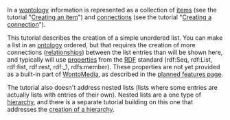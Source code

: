 <!-- Copyright (c)  2010  Glen E. Ivey
     Permission is granted to copy, distribute and/or modify this document
     under the terms of the GNU Free Documentation License, Version 1.3;
     with no Invariant Sections, no Front-Cover Texts, and no Back-Cover Texts.
     A copy of the license is in the file COPYING.DOCUMENTATION
  -->
In a [[Help:GlossaryPtoZ#anchcor_Wontology|wontology]] information is represented as a collection of [[Help:GlossaryAtoO#anchor_Item|items]] (see the tutorial "[[Help:Tutorials/CreatingAnItem|Creating an item]]") and [[Help:GlossaryAtoO#anchor_Connection|connections]] (see the tutorial "[[Help:Tutorials/Creating a Connection|Creating a connection]]").

This tutorial describes the creation of a simple unordered list.  You can make a list in an [[Help:GlossaryAtoO#anchor_Ontology|ontology]] ordered, but that requires the creation of more connections ([[Help:GlossaryPtoZ#anchor_Relationship|relationships]]) between the list entries than will be shown here, and typically will use [[Help:GlossaryPtoZ#anchor_Property|properties]] from the [[Help:GlossaryPtoZ#anchor_RDF|RDF]] standard (rdf:Seq, rdf:List, rdf:fist, rdf:rest, rdf:_1, rdfs:member).  These properties are not yet provided as a built-in part of [[Help:GlossaryPtoZ#anchor_WontoMedia|WontoMedia]], as described in the [[Major Roadmap|planned features page]].

The tutorial also doesn't address nested lists (lists where some entries are actually lists with entries of their own).  Nested lists are a one type of [[Help:GlossaryAtoO#anchor_Hierarchy|hierarchy]], and there is a separate tutorial building on this one that addresses the [[Help:Tutorials/CreatingAHierarchy|creation of a hierarchy]].
